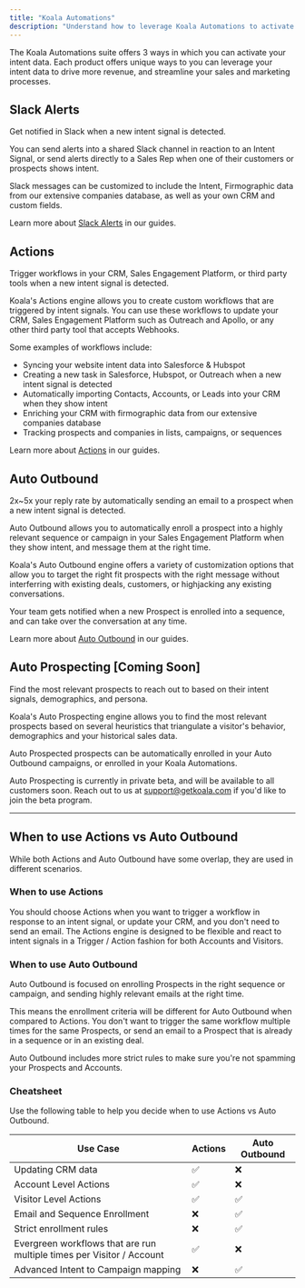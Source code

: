 ```yaml
---
title: "Koala Automations"
description: "Understand how to leverage Koala Automations to activate your Intent Data."
---
```


The Koala Automations suite offers 3 ways in which you can activate your intent data.
Each product offers unique ways to you can leverage your intent data to drive more revenue, and streamline your sales and marketing processes.

## Slack Alerts
Get notified in Slack when a new intent signal is detected.

You can send alerts into a shared Slack channel in reaction to an Intent Signal, or send alerts directly to
a Sales Rep when one of their customers or prospects shows intent.

Slack messages can be customized to include the Intent, Firmographic data from our extensive companies database, as well
as your own CRM and custom fields.

Learn more about [Slack Alerts](/docs/automations/slack-alerts) in our guides.


## Actions
Trigger workflows in your CRM, Sales Engagement Platform, or third party tools when a new intent signal is detected.

Koala's Actions engine allows you to create custom workflows that are triggered by intent signals.
You can use these workflows to update your CRM, Sales Engagement Platform such as Outreach and Apollo,
or any other third party tool that accepts Webhooks.

Some examples of workflows include:
- Syncing your website intent data into Salesforce & Hubspot
- Creating a new task in Salesforce, Hubspot, or Outreach when a new intent signal is detected
- Automatically importing Contacts, Accounts, or Leads into your CRM when they show intent
- Enriching your CRM with firmographic data from our extensive companies database
- Tracking prospects and companies in lists, campaigns, or sequences

Learn more about [Actions](/docs/automations/actions) in our guides.

## Auto Outbound
2x~5x your reply rate by automatically sending an email to a prospect when a new intent signal is detected.

Auto Outbound allows you to automatically enroll a prospect into a highly relevant sequence or campaign in your Sales Engagement Platform
when they show intent, and message them at the right time.

Koala's Auto Outbound engine offers a variety of customization options that allow you to target the right fit 
prospects with the right message without interferring with existing deals, customers, or highjacking any existing conversations.

Your team gets notified when a new Prospect is enrolled into a sequence, and can take over the conversation at any time.

Learn more about [Auto Outbound](/docs/automations/auto-outbound) in our guides.


## Auto Prospecting [Coming Soon]
Find the most relevant prospects to reach out to based on their intent signals, demographics, and persona.

Koala's Auto Prospecting engine allows you to find the most relevant prospects based on several
heuristics that triangulate a visitor's behavior, demographics and your historical sales data.

Auto Prospected prospects can be automatically enrolled in your Auto Outbound campaigns, or enrolled in your Koala Automations.

Auto Prospecting is currently in private beta, and will be available to all customers soon.
Reach out to us at support@getkoala.com if you'd like to join the beta program.

---

## When to use Actions vs Auto Outbound
While both Actions and Auto Outbound have some overlap, they are used in different scenarios.

### When to use Actions
You should choose Actions when you want to trigger a workflow in response to an intent signal, or update your CRM, and you don't need to send an email.
The Actions engine is designed to be flexible and react to intent signals in a Trigger / Action fashion for both Accounts and Visitors.

### When to use Auto Outbound
Auto Outbound is focused on enrolling Prospects in the right sequence or campaign, and sending highly relevant emails at the right time.

This means the enrollment criteria will be different for Auto Outbound when compared to Actions. You don't want to trigger the same workflow multiple times
for the same Prospects, or send an email to a Prospect that is already in a sequence or in an existing deal.

Auto Outbound includes more strict rules to make sure you're not spamming your Prospects and Accounts.


### Cheatsheet
Use the following table to help you decide when to use Actions vs Auto Outbound.

Use Case | Actions | Auto Outbound
--- | --- | ---
Updating CRM data | ✅ | ❌
Account Level Actions | ✅ | ❌
Visitor Level Actions | ✅ | ✅
Email and Sequence Enrollment | ❌ | ✅
Strict enrollment rules | ❌ | ✅
Evergreen workflows that are run multiple times per Visitor / Account | ✅ | ❌
Advanced Intent to Campaign mapping | ❌ | ✅
